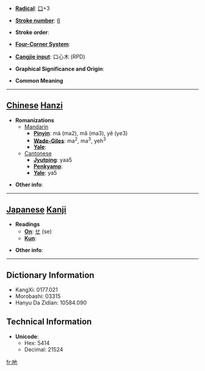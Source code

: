 * '''[[Wiktionary:Chinese radical index| Radical]]''': [[Wiktionary:Chinese radical index 口|口]]+3

* '''[[Wiktionary:Chinese total strokes index|Stroke number]]''': [[Wiktionary:Chinese total strokes index 6|6]]

* '''Stroke order''': 

* '''[[Wiktionary:Chinese four corner index|Four-Corner System]]''': 

* '''[[Wiktionary:Chinese Cangjie index|Cangjie input]]''': 口心木 (RPD)

* '''Graphical Significance and Origin''': 

* '''Common Meaning'''

----

== [[Chinese]] [[Hanzi]] ==

* '''Romanizations'''
** [[Mandarin]]
*** '''[[Pinyin]]''': má (ma2), mǎ (ma3), yě (ye3)
*** '''[[Wade-Giles]]''': ma<sup>2</sup>, ma<sup>3</sup>, yeh<sup>3</sup>
*** '''[[Yale]]''': 
**[[Cantonese]]
***'''[[Jyutping]]''': yaa5
***'''[[Penkyamp]]''': 
***'''[[Yale]]''': ya5

* '''Other info''': 

----

== [[Japanese]] [[Kanji]] ==

* '''Readings'''
** '''[[On]]''': [[せ]] (se)
** '''[[Kun]]''': 

* '''Other info''':  

----

== Dictionary Information ==

* KangXi: 0177.021
* Morobashi: 03315
* Hanyu Da Zidian: 10584.090

== Technical Information ==

* '''Unicode''':
** Hex: 5414
** Decimal: 21524

[[fr:吔]]
